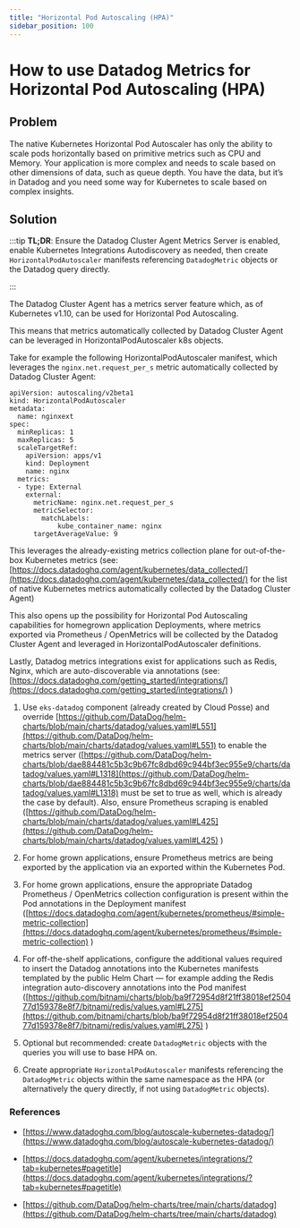 ```yaml
---
title: "Horizontal Pod Autoscaling (HPA)"
sidebar_position: 100
---
```


# How to use Datadog Metrics for Horizontal Pod Autoscaling (HPA)

## Problem

The native Kubernetes Horizontal Pod Autoscaler has only the ability to scale pods horizontally based on primitive metrics such as CPU and Memory. Your application is more complex and needs to scale based on other dimensions of data, such as queue depth. You have the data, but it’s in Datadog and you need some way for Kubernetes to scale based on complex insights.

## Solution

:::tip
**TL;DR**: Ensure the Datadog Cluster Agent Metrics Server is enabled, enable Kubernetes Integrations Autodiscovery as needed, then create `HorizontalPodAutoscaler` manifests referencing `DatadogMetric` objects or the Datadog query directly.

:::

The Datadog Cluster Agent has a metrics server feature which, as of Kubernetes v1.10, can be used for Horizontal Pod Autoscaling.

This means that metrics automatically collected by Datadog Cluster Agent can be leveraged in HorizontalPodAutoscaler k8s objects.

Take for example the following HorizontalPodAutoscaler manifest, which leverages the `nginx.net.request_per_s` metric automatically collected by Datadog Cluster Agent:

```
apiVersion: autoscaling/v2beta1
kind: HorizontalPodAutoscaler
metadata:
  name: nginxext
spec:
  minReplicas: 1
  maxReplicas: 5
  scaleTargetRef:
    apiVersion: apps/v1
    kind: Deployment
    name: nginx
  metrics:
  - type: External
    external:
      metricName: nginx.net.request_per_s
      metricSelector:
        matchLabels:
            kube_container_name: nginx
      targetAverageValue: 9
```

This leverages the already-existing metrics collection plane for out-of-the-box Kubernetes metrics (see: [https://docs.datadoghq.com/agent/kubernetes/data_collected/](https://docs.datadoghq.com/agent/kubernetes/data_collected/) for the list of native Kubernetes metrics automatically collected by the Datadog Cluster Agent)

This also opens up the possibility for Horizontal Pod Autoscaling capabilities for homegrown application Deployments, where metrics exported via Prometheus / OpenMetrics will be collected by the Datadog Cluster Agent and leveraged in HorizontalPodAutoscaler definitions.

Lastly, Datadog metrics integrations exist for applications such as Redis, Nginx, which are auto-discoverable via annotations (see: [https://docs.datadoghq.com/getting_started/integrations/](https://docs.datadoghq.com/getting_started/integrations/) )

1. Use `eks-datadog` component (already created by Cloud Posse) and override [https://github.com/DataDog/helm-charts/blob/main/charts/datadog/values.yaml#L551](https://github.com/DataDog/helm-charts/blob/main/charts/datadog/values.yaml#L551)  to enable the metrics server ([https://github.com/DataDog/helm-charts/blob/dae884481c5b3c9b67fc8dbd69c944bf3ec955e9/charts/datadog/values.yaml#L1318](https://github.com/DataDog/helm-charts/blob/dae884481c5b3c9b67fc8dbd69c944bf3ec955e9/charts/datadog/values.yaml#L1318)  must be set to true as well, which is already the case by default). Also, ensure Prometheus scraping is enabled ([https://github.com/DataDog/helm-charts/blob/main/charts/datadog/values.yaml#L425](https://github.com/DataDog/helm-charts/blob/main/charts/datadog/values.yaml#L425) )

2. For home grown applications, ensure Prometheus metrics are being exported by the application via an exported within the Kubernetes Pod.

3. For home grown applications, ensure the appropriate Datadog Prometheus / OpenMetrics collection configuration is present within the Pod annotations in the Deployment manifest ([https://docs.datadoghq.com/agent/kubernetes/prometheus/#simple-metric-collection](https://docs.datadoghq.com/agent/kubernetes/prometheus/#simple-metric-collection) )

4. For off-the-shelf applications, configure the additional values required to insert the Datadog annotations into the Kubernetes manifests templated by the public Helm Chart — for example adding the Redis integration auto-discovery annotations into the Pod manifest ([https://github.com/bitnami/charts/blob/ba9f72954d8f21ff38018ef250477d159378e8f7/bitnami/redis/values.yaml#L275](https://github.com/bitnami/charts/blob/ba9f72954d8f21ff38018ef250477d159378e8f7/bitnami/redis/values.yaml#L275) )

5. Optional but recommended: create `DatadogMetric` objects with the queries you will use to base HPA on.

6. Create appropriate `HorizontalPodAutoscaler` manifests referencing the `DatadogMetric` objects within the same namespace as the HPA (or alternatively the query directly, if not using `DatadogMetric` objects).

### References

- [https://www.datadoghq.com/blog/autoscale-kubernetes-datadog/](https://www.datadoghq.com/blog/autoscale-kubernetes-datadog/)

- [https://docs.datadoghq.com/agent/kubernetes/integrations/?tab=kubernetes#pagetitle](https://docs.datadoghq.com/agent/kubernetes/integrations/?tab=kubernetes#pagetitle)

- [https://github.com/DataDog/helm-charts/tree/main/charts/datadog](https://github.com/DataDog/helm-charts/tree/main/charts/datadog)


